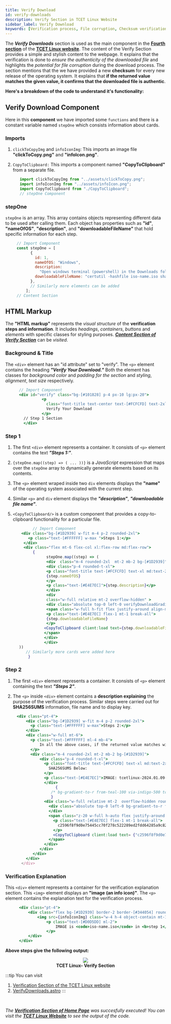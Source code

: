 ```yaml
---
title: Verify Download
id: verify-downloads
description: Verify Section in TCET Linux Website
sidebar_label: Verify Download
keywords: [Verification process, File corruption, Checksum verification, Authenticity, Verify Downloads.astro]
---
```


The ***Verify Downloads*** section is used as the main component in the [**Fourth section**](https://linux.tcetmumbai.in/#verify) of the [**TCET Linux website**](https://linux.tcetmumbai.in/). The content of the Verify Section provides a simple and stylish content to the webpage. It explains that the verification is done to _ensure the authenticity of the downloaded file_ and highlights the *potential for file corruption* during the download process. The section mentions that the we have provided a new **checksum** for every new release of the operating system. It explains that **if the returned value matches the given value, it confirms that the downloaded file is authentic**.

**Here's a breakdown of the code to understand it's functionality:**

## Verify Download Component
Here in this **component** we have imported some `functions` and there is a constant variable named `stepOne` which consists information about cards.

### Imports

1. `clickToCopyImg` and `infoIconImg`: This imports an image file **"clickToCopy.png"** and **"infoIcon.png"**.

3. `CopyToClipboard:` This imports a component named **"CopyToClipboard"** from a separate file.

     ```jsx title="VerifyDownloads.astro" {1-3} showLineNumbers
        import clickToCopyImg from "../assets/clickToCopy.png";
        import infoIconImg from "../assets/infoIcon.png";
        import CopyToClipboard from "./CopyToClipboard";
        // stepOne Component
     ```

### stepOne

`stepOne` is an array. This array contains objects representing different data to be used after calling them. Each object has properties such as **"id"**, **"nameOfOS"**, **"description"**, and **"downloadableFileName"** that hold specific information for each step.
 
   ```jsx title="VerifyDownloads.astro" {4-6,8} showLineNumbers
        // Import Component
        const stepOne = [
              {
                id: 1,
                nameOfOS: "Windows",
                description:
                  "Open windows terminal (powershell) in the Downloads folder or wherever the ISO is and type:",
                downloadableFileName: "certutil -hashfile iso-name.iso sha256",
              },
              // Similarly more elements can be added
            ];
        // Content Section
  ```

## HTML Markup

The **"HTML markup"** represents the *visual structure* of the **verification steps and information**.
It includes *headings*, *containers*, *buttons* and *elements* with specific classes for styling purposes.
[***Content Section of Verify Section***](https://github.com/tcet-opensource/tcet-linux-website/blob/main/src/components/VerifyDownloads.astro#L31-#L116) can be *visited*.

### Background & Title

The `<div>` element has an "id attribute" set to "verify". 
The `<p>` element contains the heading ***"Verify Your Download."*** Both the element has classes for *background color* and *padding for the section* and  *styling*, *alignment*, *text size* respectively.

  ```jsx title="VerifyDownloads.astro" {2,4,5,} showLineNumbers
        // Import Component
        <div id="verify" class="bg-[#101828] p-4 px-10 lg:px-20">
                  <p
                    class="font-title text-center text-[#FCFCFD] text-2xl md:text-4xl pt-2 pb-2" >
                    Verify Your Download
                  </p>
          // Step 1 Section
          </div>
  ```

### Step 1

1. The first `<div>` element represents a container. It consists of `<p>` element contains the text ***"Steps 1:"***.

2. `{stepOne.map((step) => ( ... ))}` is a *JavaScript* expression that maps over the `stepOne` array to dynamically generate elements based on its contents.

3. The `<p>` element wraped inside two `div` elements displays the **"name"** of the operating system associated with the current step.

4. Similar `<p>` and `div` element displays the ***"description"***, ***"downloadable file name"***.

5. `<CopyToClipboard/>` is a custom component that provides a copy-to-clipboard functionality for a particular file.

  ```jsx title="VerifyDownloads.astro" {3,7,11,13,20,22} showLineNumbers
              // Import Component
         <div class="bg-[#1D2939] w-fit m-4 p-2 rounded-2xl">
            <p class="text-[#FFFFFF] w-max ">Steps 1:</p>
          </div>
          <div class="flex mt-6 flex-col xl:flex-row md:flex-row">
              {
                    stepOne.map((step) => (
                    <div  class="m-4 rounded-2xl  mt-2 mb-2 bg-[#1D2939]">
                    <div class="p-4 rounded-t-xl">
                    <p class="font-title text-[#FCFCFD] text-xl md:text-2xl pt-2 pb-2">
                    {step.nameOfOS}
                    </p>
                    <p class="text-[#E4E7EC]">{step.description}</p>
                    </div>
                    <div
                    class="w-full relative mt-2 overflow-hidden" >
                    <div class="absolute top-0 left-0 verifyDownloadGradient h-20 w-full" />
                    <span class="w-full h-fit flex justify-around align-middle p-3 ">
                    <p class="text-[#E4E7EC] flex-1 mt-1 break-all">
                    {step.downloadableFileName}
                    </p>
                   <CopyToClipboard client:load text={step.downloadableFileName} />
                   </span>
                   </div>
                   </div>
        ))
           // Similarly more cards were added here
            }
  ```

### Step 2

1. The first `<div>` element represents a container. It consists of `<p>` element containing the text ***"Steps 2"***.

2. The `<p>` inside `<div>` element contains a **description explaining** the purpose of the verification process. Similar steps were carried out for **SHA256SUMS** information, file name and to display key.

 ```jsx title="VerifyDownloads.astro" {3,6-8,11-13,14,23-25,26} showLineNumbers
      <div class="pt-4">
          <div class="bg-[#1D2939] w-fit m-4 p-2 rounded-2xl">
            <p class="text-[#FFFFFF] w-max">Steps 2:</p>
          </div>
          <div class="w-full mt-6">
            <p class="text-[#FFFFFF] ml-4 mb-4">
                In all the above cases, if the returned value matches with the sha256sum given below, your download is authentic.
            </p>
            <div class="m-4 rounded-2xl mt-2 mb-2 bg-[#1D2939]">
                <div class="p-4 rounded-t-xl">
                  <p class="font-title text-[#FCFCFD] text-xl md:text-2xl pt-2 pb-2">
                    SHA256SUMS Below:
                  </p>
                  <p class="text-[#E4E7EC]">IMAGE: tcetlinux-2024.01.09-x86_64.iso</p>
                  </div>
                       {
                     /* bg-gradient-to-r from-teal-100 via-indigo-500 to-pink-300 opacity-100 rounded-b-xl */
                     }
                  <div class="w-full relative mt-2  overflow-hidden rounded-b-xl" >
                    <div class="absolute top-0 left-0 bg-gradient-to-r from-teal-100 via-indigo-500 to-pink-300 rounded-b-xl h-24 w-full opacity-50 blur-lg pointer-events-none" >
                    </div>
                    <span class="z-20 w-full h-auto flex justify-around align-middle p-3 " >
                      <p class="text-[#E4E7EC] flex-1 mt-1 break-all">
                        c2596f8f9d0e75445cc70f278c522289ed2fdd64285a9c82b3326ef4d6e200e8
                      </p>
                      <CopyToClipboard client:load text= {"c2596f8f9d0e75445cc70f278c522289ed2fdd64285a9c82b3326ef4d6e200e8"} />
                    </span>
                  </div>
                </div>
             </div>
          </div>
        </div>
  ```

### Verification Explanation 
This `<div>` element represents a container for the verification explanation section. This `<img>` element displays an **"image** **(an info icon)"**. The `<p>` element contains the explanation text for the verification process. 

  ```jsx title="VerifyDownloads.astro" {3,5} showLineNumbers
        <div class="pt-4">
            <div class="flex bg-[#1D2939] border-2 border-[#344054] rounded-xl m-4 p-4">
                <img src={infoIconImg} class="w-4 h-4 object-contain mt-1" />
                    <p class="text-[#D0D5DD] ml-2">
                        IMAGE is <code>iso-name.iso</code> in <b>step 1</b>. It is the file that you have downloaded. Verification is done to check the authenticity of the file you have downloaded. Large files may get corrupted in the download process. TCET Linux team provides a new checksum for every new release of the operating system.
                    </p>
            </div>
        </div>
  ```

**Above steps give the following output:**


<center>
  <img src = {VerifySection} style={{ border: "2px solid gray" }} />
  <b><figcaption>TCET Linux- Verify Section</figcaption></b>
</center>


:::tip
You can visit
1. [Verification Section of the TCET Linux website](https://linux.tcetmumbai.in/#verify)
2. [VerifyDownloads.astro](https://github.com/tcet-opensource/tcet-linux-website/blob/main/src/components/VerifyDownloads.astro)
:::
<br />

_The [**Verification Section of Home Page**](verify-downloads) was succesfully executed! You can visit the **[TCET Linux Website](https://linux.tcetmumbai.in/)** to see the output of the code._
